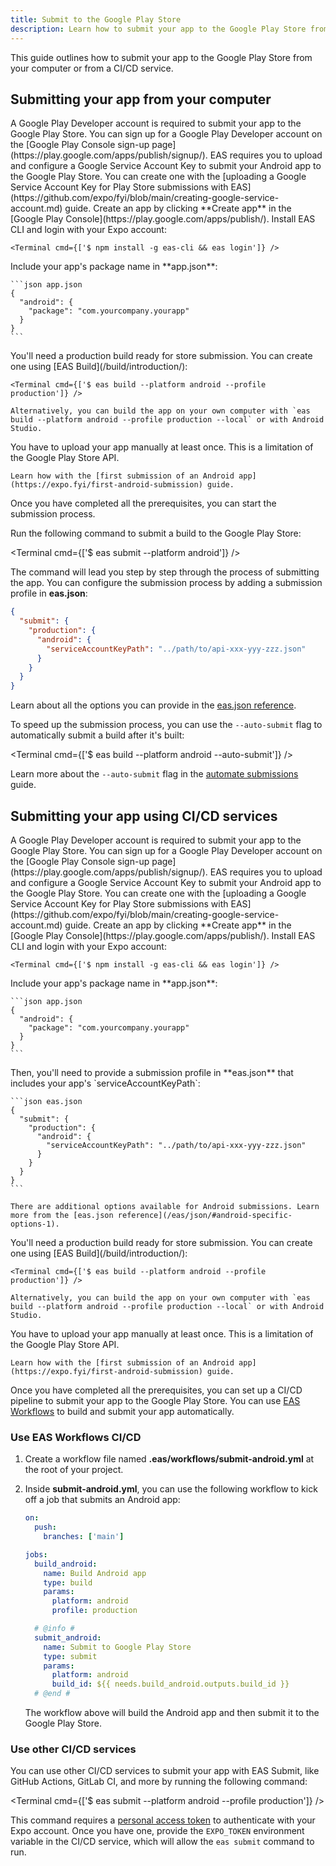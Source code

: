 ```yaml
---
title: Submit to the Google Play Store
description: Learn how to submit your app to the Google Play Store from your computer and CI/CD services.
---
```



This guide outlines how to submit your app to the Google Play Store from your computer or from a CI/CD service.

## Submitting your app from your computer

<Prerequisites numberOfRequirements={7}>
  <Requirement number={1} title="Sign up for a Google Play Developer account">
    A Google Play Developer account is required to submit your app to the Google Play Store. You can sign up for a Google Play Developer account on the [Google Play Console sign-up page](https://play.google.com/apps/publish/signup/).
  </Requirement>
  <Requirement number={2} title="Create a Google Service Account">
    EAS requires you to upload and configure a Google Service Account Key to submit your Android app to the Google Play Store. You can create one with the [uploading a Google Service Account Key for Play Store submissions with EAS](https://github.com/expo/fyi/blob/main/creating-google-service-account.md) guide.
  </Requirement>
  <Requirement number={3} title="Create an app on Google Play Console">
    Create an app by clicking **Create app** in the [Google Play Console](https://play.google.com/apps/publish/).
  </Requirement>
  <Requirement number={4} title="Install EAS CLI and authenticate with your Expo account">
    Install EAS CLI and login with your Expo account:
    
    <Terminal cmd={['$ npm install -g eas-cli && eas login']} />
  </Requirement>
  <Requirement number={5} title="Include a package name in app.json">
    Include your app's package name in **app.json**:

    ```json app.json
    {
      "android": {
        "package": "com.yourcompany.yourapp"
      }
    }
    ```

  </Requirement>
  <Requirement number={6} title="Build a production app">
    You'll need a production build ready for store submission. You can create one using [EAS Build](/build/introduction/):
    
    <Terminal cmd={['$ eas build --platform android --profile production']} />

    Alternatively, you can build the app on your own computer with `eas build --platform android --profile production --local` or with Android Studio.

  </Requirement>
  <Requirement number={7} title="Upload your app manually at least once">
    You have to upload your app manually at least once. This is a limitation of the Google Play Store API.

    Learn how with the [first submission of an Android app](https://expo.fyi/first-android-submission) guide.

  </Requirement>
</Prerequisites>

Once you have completed all the prerequisites, you can start the submission process.

Run the following command to submit a build to the Google Play Store:

<Terminal cmd={['$ eas submit --platform android']} />

The command will lead you step by step through the process of submitting the app. You can configure the submission process by adding a submission profile in **eas.json**:

```json eas.json
{
  "submit": {
    "production": {
      "android": {
        "serviceAccountKeyPath": "../path/to/api-xxx-yyy-zzz.json"
      }
    }
  }
}
```

Learn about all the options you can provide in the [eas.json reference](/eas/json/#android-specific-options-1).

To speed up the submission process, you can use the `--auto-submit` flag to automatically submit a build after it's built:

<Terminal cmd={['$ eas build --platform android --auto-submit']} />

Learn more about the `--auto-submit` flag in the [automate submissions](/build/automate-submissions/) guide.

## Submitting your app using CI/CD services

<Prerequisites numberOfRequirements={8}>
  <Requirement number={1} title="Sign up for a Google Play Developer account">
    A Google Play Developer account is required to submit your app to the Google Play Store. You can sign up for a Google Play Developer account on the [Google Play Console sign-up page](https://play.google.com/apps/publish/signup/).
  </Requirement>
  <Requirement number={2} title="Create a Google Service Account">
    EAS requires you to upload and configure a Google Service Account Key to submit your Android app to the Google Play Store. You can create one with the [uploading a Google Service Account Key for Play Store submissions with EAS](https://github.com/expo/fyi/blob/main/creating-google-service-account.md) guide.
  </Requirement>
  <Requirement number={3} title="Create an app on Google Play Console">
    Create an app by clicking **Create app** in the [Google Play Console](https://play.google.com/apps/publish/).
  </Requirement>
  <Requirement number={4} title="Install EAS CLI and authenticate with your Expo account">
    Install EAS CLI and login with your Expo account:
    
    <Terminal cmd={['$ npm install -g eas-cli && eas login']} />
  </Requirement>
  <Requirement number={5} title="Include a package name in app.json">
    Include your app's package name in **app.json**:

    ```json app.json
    {
      "android": {
        "package": "com.yourcompany.yourapp"
      }
    }
    ```

  </Requirement>
  <Requirement number={6} title="Provide a submission profile in eas.json">
    Then, you'll need to provide a submission profile in **eas.json** that includes your app's `serviceAccountKeyPath`:

    ```json eas.json
    {
      "submit": {
        "production": {
          "android": {
            "serviceAccountKeyPath": "../path/to/api-xxx-yyy-zzz.json"
          }
        }
      }
    }
    ```

    There are additional options available for Android submissions. Learn more from the [eas.json reference](/eas/json/#android-specific-options-1).

  </Requirement>
  <Requirement number={7} title="Build a production app">
    You'll need a production build ready for store submission. You can create one using [EAS Build](/build/introduction/):
    
    <Terminal cmd={['$ eas build --platform android --profile production']} />

    Alternatively, you can build the app on your own computer with `eas build --platform android --profile production --local` or with Android Studio.

  </Requirement>
  <Requirement number={8} title="Upload your app manually at least once">
    You have to upload your app manually at least once. This is a limitation of the Google Play Store API.

    Learn how with the [first submission of an Android app](https://expo.fyi/first-android-submission) guide.

  </Requirement>
</Prerequisites>

Once you have completed all the prerequisites, you can set up a CI/CD pipeline to submit your app to the Google Play Store. You can use [EAS Workflows](/eas-workflows/get-started/) to build and submit your app automatically.

### Use EAS Workflows CI/CD

1. Create a workflow file named **.eas/workflows/submit-android.yml** at the root of your project.
2. Inside **submit-android.yml**, you can use the following workflow to kick off a job that submits an Android app:

   ```yaml .eas/workflows/submit-android.yml
   on:
     push:
       branches: ['main']

   jobs:
     build_android:
       name: Build Android app
       type: build
       params:
         platform: android
         profile: production

     # @info #
     submit_android:
       name: Submit to Google Play Store
       type: submit
       params:
         platform: android
         build_id: ${{ needs.build_android.outputs.build_id }}
     # @end #
   ```

   The workflow above will build the Android app and then submit it to the Google Play Store.

### Use other CI/CD services

You can use other CI/CD services to submit your app with EAS Submit, like GitHub Actions, GitLab CI, and more by running the following command:

<Terminal cmd={['$ eas submit --platform android --profile production']} />

This command requires a [personal access token](/accounts/programmatic-access/#personal-access-tokens) to authenticate with your Expo account. Once you have one, provide the `EXPO_TOKEN` environment variable in the CI/CD service, which will allow the `eas submit` command to run.
